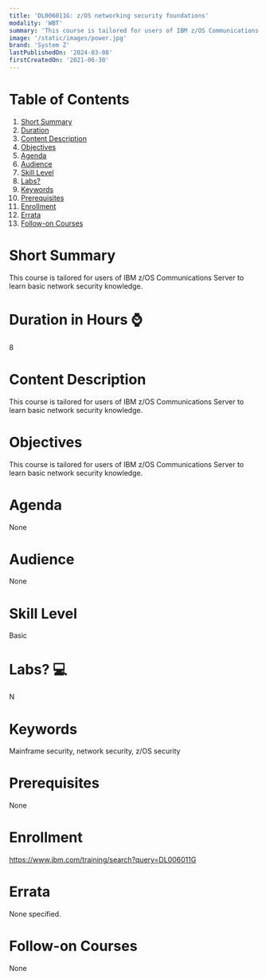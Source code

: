 ```yaml
---
title: 'DL006011G: z/OS networking security foundations'
modality: 'WBT'
summary: 'This course is tailored for users of IBM z/OS Communications Server to learn basic network security knowledge.'
image: '/static/images/power.jpg'
brand: 'System Z'
lastPublishedOn: '2024-03-08'
firstCreatedOn: '2021-06-30'
---
```

# Table of Contents
1.  [Short Summary](#short-summary)
2.  [Duration](#duration-in-hours-)
3.  [Content Description](#content-description)
4.  [Objectives](#objectives)
5.  [Agenda](#agenda)
6.  [Audience](#audience)
7.  [Skill Level](#skill-level)
8.  [Labs?](#labs-)
9.  [Keywords](#keywords)
10. [Prerequisites](#prerequisites)
11. [Enrollment](#enrollment)
12. [Errata](#errata)
13. [Follow-on Courses](#follow-on-courses)

# Short Summary
This course is tailored for users of IBM z/OS Communications Server to learn basic network security knowledge.

# Duration in Hours ⌚
8

# Content Description
This course is tailored for users of IBM z/OS Communications Server to learn basic network security knowledge.



# Objectives
This course is tailored for users of IBM z/OS Communications Server to learn basic network security knowledge.



# Agenda
None

# Audience
None

# Skill Level
Basic

# Labs? 💻
N

# Keywords
Mainframe security, network security, z/OS security

# Prerequisites
None

# Enrollment
https://www.ibm.com/training/search?query=DL006011G

# Errata
None specified.

# Follow-on Courses
None

